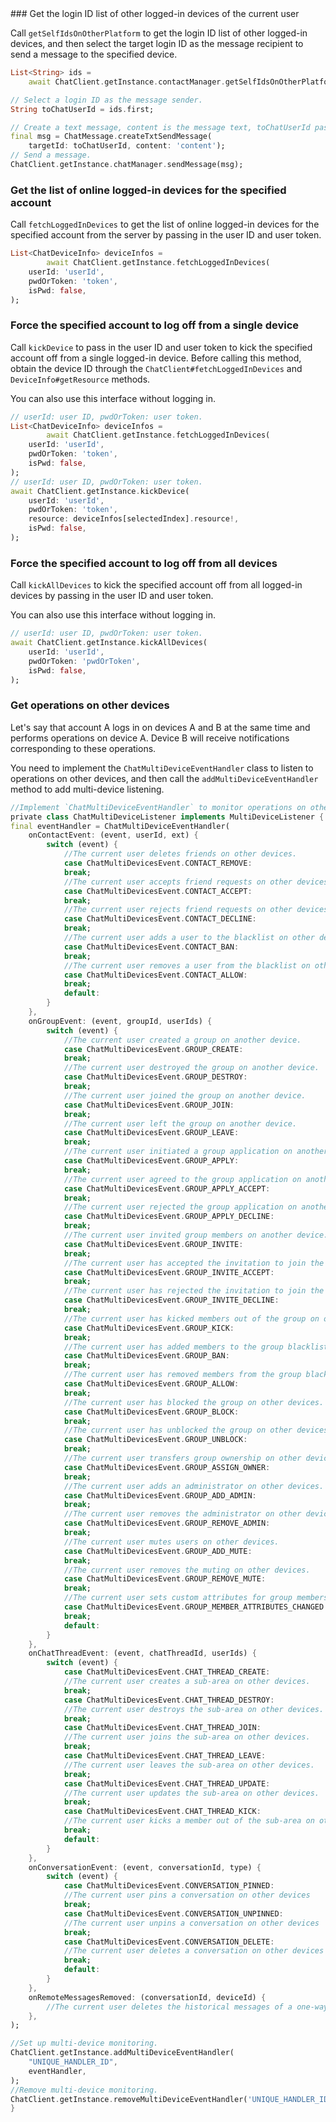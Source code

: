 <PlatformWrapper platform="flutter">
### Get the login ID list of other logged-in devices of the current user

Call `getSelfIdsOnOtherPlatform` to get the login ID list of other logged-in devices, and then select the target login ID as the message recipient to send a message to the specified device.

```dart
List<String> ids =
    await ChatClient.getInstance.contactManager.getSelfIdsOnOtherPlatform();

// Select a login ID as the message sender.
String toChatUserId = ids.first;

// Create a text message, content is the message text, toChatUserId passes in the login ID as the message sender.
final msg = ChatMessage.createTxtSendMessage(
    targetId: toChatUserId, content: 'content');
// Send a message.
ChatClient.getInstance.chatManager.sendMessage(msg);
```

### Get the list of online logged-in devices for the specified account

Call `fetchLoggedInDevices` to get the list of online logged-in devices for the specified account from the server by passing in the user ID and user token.

```dart
List<ChatDeviceInfo> deviceInfos =
        await ChatClient.getInstance.fetchLoggedInDevices(
    userId: 'userId',
    pwdOrToken: 'token',
    isPwd: false,
);
```

### Force the specified account to log off from a single device

Call `kickDevice` to pass in the user ID and user token to kick the specified account off from a single logged-in device. Before calling this method, obtain the device ID through the `ChatClient#fetchLoggedInDevices` and `DeviceInfo#getResource` methods.

<Admonition type="info" title="Note">You can also use this interface without logging in.</Admonition>

```dart
// userId: user ID, pwdOrToken: user token.
List<ChatDeviceInfo> deviceInfos =
        await ChatClient.getInstance.fetchLoggedInDevices(
    userId: 'userId',
    pwdOrToken: 'token',
    isPwd: false,
);
// userId: user ID, pwdOrToken: user token.
await ChatClient.getInstance.kickDevice(
    userId: 'userId',
    pwdOrToken: 'token',
    resource: deviceInfos[selectedIndex].resource!,
    isPwd: false,
);
```

### Force the specified account to log off from all devices

Call `kickAllDevices` to kick the specified account off from all logged-in devices by passing in the user ID and user token.

<Admonition type="info" title="Note">You can also use this interface without logging in.</Admonition>

```dart
// userId: user ID, pwdOrToken: user token.
await ChatClient.getInstance.kickAllDevices(
    userId: 'userId',
    pwdOrToken: 'pwdOrToken',
    isPwd: false,
);
```

### Get operations on other devices

Let's say that account A logs in on devices A and B at the same time and performs operations on device A. Device B will receive notifications corresponding to these operations.

You need to implement the `ChatMultiDeviceEventHandler` class to listen to operations on other devices, and then call the `addMultiDeviceEventHandler` method to add multi-device listening.

```dart
//Implement `ChatMultiDeviceEventHandler` to monitor operations on other devices.
private class ChatMultiDeviceListener implements MultiDeviceListener {
final eventHandler = ChatMultiDeviceEventHandler(
    onContactEvent: (event, userId, ext) {
        switch (event) {
            //The current user deletes friends on other devices.
            case ChatMultiDevicesEvent.CONTACT_REMOVE:
            break;
            //The current user accepts friend requests on other devices.
            case ChatMultiDevicesEvent.CONTACT_ACCEPT:
            break;
            //The current user rejects friend requests on other devices.
            case ChatMultiDevicesEvent.CONTACT_DECLINE:
            break;
            //The current user adds a user to the blacklist on other devices.
            case ChatMultiDevicesEvent.CONTACT_BAN:
            break;
            //The current user removes a user from the blacklist on other devices.
            case ChatMultiDevicesEvent.CONTACT_ALLOW:
            break;
            default:
        }
    },
    onGroupEvent: (event, groupId, userIds) {
        switch (event) {
            //The current user created a group on another device.
            case ChatMultiDevicesEvent.GROUP_CREATE:
            break;
            //The current user destroyed the group on another device.
            case ChatMultiDevicesEvent.GROUP_DESTROY:
            break;
            //The current user joined the group on another device.
            case ChatMultiDevicesEvent.GROUP_JOIN:
            break;
            //The current user left the group on another device.
            case ChatMultiDevicesEvent.GROUP_LEAVE:
            break;
            //The current user initiated a group application on another device.
            case ChatMultiDevicesEvent.GROUP_APPLY:
            break;
            //The current user agreed to the group application on another device.
            case ChatMultiDevicesEvent.GROUP_APPLY_ACCEPT:
            break;
            //The current user rejected the group application on another device.
            case ChatMultiDevicesEvent.GROUP_APPLY_DECLINE:
            break;
            //The current user invited group members on another device.
            case ChatMultiDevicesEvent.GROUP_INVITE:
            break;
            //The current user has accepted the invitation to join the group on other devices.
            case ChatMultiDevicesEvent.GROUP_INVITE_ACCEPT:
            break;
            //The current user has rejected the invitation to join the group on other devices.
            case ChatMultiDevicesEvent.GROUP_INVITE_DECLINE:
            break;
            //The current user has kicked members out of the group on other devices.
            case ChatMultiDevicesEvent.GROUP_KICK:
            break;
            //The current user has added members to the group blacklist on other devices.
            case ChatMultiDevicesEvent.GROUP_BAN:
            break;
            //The current user has removed members from the group blacklist on other devices.
            case ChatMultiDevicesEvent.GROUP_ALLOW:
            break;
            //The current user has blocked the group on other devices.
            case ChatMultiDevicesEvent.GROUP_BLOCK:
            break;
            //The current user has unblocked the group on other devices.
            case ChatMultiDevicesEvent.GROUP_UNBLOCK:
            break;
            //The current user transfers group ownership on other devices.
            case ChatMultiDevicesEvent.GROUP_ASSIGN_OWNER:
            break;
            //The current user adds an administrator on other devices.
            case ChatMultiDevicesEvent.GROUP_ADD_ADMIN:
            break;
            //The current user removes the administrator on other devices.
            case ChatMultiDevicesEvent.GROUP_REMOVE_ADMIN:
            break;
            //The current user mutes users on other devices.
            case ChatMultiDevicesEvent.GROUP_ADD_MUTE:
            break;
            //The current user removes the muting on other devices.
            case ChatMultiDevicesEvent.GROUP_REMOVE_MUTE:
            break;
            //The current user sets custom attributes for group members on other devices.
            case ChatMultiDevicesEvent.GROUP_MEMBER_ATTRIBUTES_CHANGED:
            break;
            default:
        }
    },
    onChatThreadEvent: (event, chatThreadId, userIds) {
        switch (event) {
            case ChatMultiDevicesEvent.CHAT_THREAD_CREATE:
            //The current user creates a sub-area on other devices.
            break;
            case ChatMultiDevicesEvent.CHAT_THREAD_DESTROY:
            //The current user destroys the sub-area on other devices.
            break;
            case ChatMultiDevicesEvent.CHAT_THREAD_JOIN:
            //The current user joins the sub-area on other devices.
            break;
            case ChatMultiDevicesEvent.CHAT_THREAD_LEAVE:
            //The current user leaves the sub-area on other devices.
            break;
            case ChatMultiDevicesEvent.CHAT_THREAD_UPDATE:
            //The current user updates the sub-area on other devices.
            break;
            case ChatMultiDevicesEvent.CHAT_THREAD_KICK:
            //The current user kicks a member out of the sub-area on other devices.
            break;
            default:
        }
    },
    onConversationEvent: (event, conversationId, type) {
        switch (event) {
            case ChatMultiDevicesEvent.CONVERSATION_PINNED:
            //The current user pins a conversation on other devices
            break;
            case ChatMultiDevicesEvent.CONVERSATION_UNPINNED:
            //The current user unpins a conversation on other devices
            break;
            case ChatMultiDevicesEvent.CONVERSATION_DELETE:
            //The current user deletes a conversation on other devices
            break;
            default:
        }
    },
    onRemoteMessagesRemoved: (conversationId, deviceId) {
        //The current user deletes the historical messages of a one-way conversation on other devices.
    },
);

//Set up multi-device monitoring.
ChatClient.getInstance.addMultiDeviceEventHandler(
    "UNIQUE_HANDLER_ID",
    eventHandler,
);
//Remove multi-device monitoring.
ChatClient.getInstance.removeMultiDeviceEventHandler('UNIQUE_HANDLER_ID');
}
```

</PlatformWrapper>